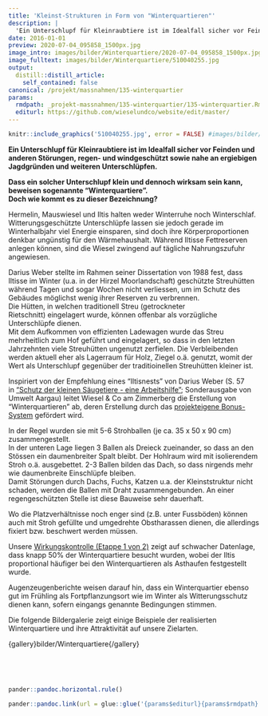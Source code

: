 ```yaml
---
title: 'Kleinst-Strukturen in Form von "Winterquartieren"'
description: |
  'Ein Unterschlupf für Kleinraubtiere ist im Idealfall sicher vor Feinden und anderen Störungen, regen- und windgeschützt sowie nahe an ergiebigen Jagdgründen und weiteren Unterschlüpfen. Dass ein solcher Unterschlupf klein und dennoch wirksam sein kann, beweisen sogenannte "Winterquartiere". Doch wie kommt es zu dieser Bezeichnung?'
date: 2016-01-01
preview: 2020-07-04_095858_1500px.jpg
image_intro: images/bilder/Winterquartiere/2020-07-04_095858_1500px.jpg
image_fulltext: images/bilder/Winterquartiere/510040255.jpg
output:
  distill::distill_article:
    self_contained: false
canonical: /projekt/massnahmen/135-winterquartier
params:
  rmdpath: _projekt-massnahmen/135-winterquartier/135-winterquartier.Rmd
  editurl: https://github.com/wieselundco/website/edit/master/
---
```



```r
knitr::include_graphics('510040255.jpg', error = FALSE) #images/bilder/Winterquartiere/510040255.jpg
```

**Ein Unterschlupf für Kleinraubtiere ist im Idealfall sicher vor
Feinden und anderen Störungen, regen- und windgeschützt sowie nahe an
ergiebigen Jagdgründen und weiteren Unterschlüpfen.**

**Dass ein solcher Unterschlupf klein und dennoch wirksam sein kann,
beweisen sogenannte "Winterquartiere".**  
**Doch wie kommt es zu dieser Bezeichnung?**

Hermelin, Mauswiesel und Iltis halten weder Winterruhe noch
Winterschlaf. Witterungsgeschützte Unterschlüpfe lassen sie jedoch
gerade im Winterhalbjahr viel Energie einsparen, sind doch ihre
Körperproportionen denkbar ungünstig für den Wärmehaushalt. Während
Iltisse Fettreserven anlegen können, sind die Wiesel zwingend auf
tägliche Nahrungszufuhr angewiesen.

Darius Weber stellte im Rahmen seiner Dissertation von 1988 fest, dass
Iltisse im Winter (u.a. in der Hirzel Moorlandschaft) geschützte
Streuhütten während Tagen und sogar Wochen nicht verliessen, um im
Schutz des Gebäudes möglichst wenig ihrer Reserven zu verbrennen.  
Die Hütten, in welchen traditionell Streu (getrockneter
Rietschnitt) eingelagert wurde, können offenbar als vorzügliche
Unterschlüpfe dienen.  
Mit dem Aufkommen von effizienten Ladewagen wurde das Streu mehrheitlich
zum Hof geführt und eingelagert, so dass in den letzten Jahrzehnten
viele Streuhütten ungenutzt zerfielen. Die Verbleibenden werden aktuell
eher als Lagerraum für Holz, Ziegel o.ä. genutzt, womit der Wert als
Unterschlupf gegenüber der traditioinellen Streuhütten kleiner ist. 

Inspiriert von der Empfehlung eines "Iltisnests" von Darius Weber (S. 57
in ["Schutz der kleinen Säugetiere - eine
Arbeitshilfe"](http://www.wieselundco.ch/images/Dokus_Faktenblaetter/Schutz_der_kleinen_saeugetiere_-_eine_arbeitshilfe_red.pdf);
Sonderausgabe von Umwelt Aargau) leitet Wiesel & Co am Zimmerberg die
Erstellung von "Winterquartieren" ab, deren Erstellung durch das
[projekteigene Bonus-System](images/dokumente/Bonussystem_WiCoZ.pdf)
gefördert wird.

In der Regel wurden sie mit 5-6 Strohballen (je ca. 35 x 50 x 90 cm)
zusammengestellt.  
In der unteren Lage liegen 3 Ballen als Dreieck zueinander, so dass an
den Stössen ein daumenbreiter Spalt bleibt. Der Hohlraum wird mit
isolierendem Stroh o.ä. ausgebettet. 2-3 Ballen bilden das Dach, so dass
nirgends mehr wie daumenbreite Einschlüpfe bleiben.  
Damit Störungen durch Dachs, Fuchs, Katzen u.a. der Kleinststruktur
nicht schaden, werden die Ballen mit Draht zusammengebunden. An einer
regengeschützten Stelle ist diese Bauweise sehr dauerhaft.

Wo die Platzverhältnisse noch enger sind (z.B. unter Fussböden) können
auch mit Stroh gefüllte und umgedrehte Obstharassen dienen, die
allerdings fixiert bzw. beschwert werden müssen. 

Unsere [Wirkungskontrolle (Etappe 1 von
2)](projekt/resultate/125-wk-etappe1) zeigt auf schwacher Datenlage,
dass knapp 50% der Winterquartiere besucht wurden, wobei der Iltis
proportional häufiger bei den Winterquartieren als Asthaufen
festgestellt wurde. 

Augenzeugenberichte weisen darauf hin, dass ein Winterquartier ebenso
gut im Frühling als Fortpflanzungsort wie im Winter als Witterungsschutz
dienen kann, sofern eingangs genannte Bedingungen stimmen.

Die folgende Bildergalerie zeigt einige Beispiele der realisierten
Winterquartiere und ihre Attraktivität auf unsere Zielarten. 

{gallery}bilder/Winterquartiere{/gallery}

 

 

```r
pander::pandoc.horizontal.rule()

pander::pandoc.link(url = glue::glue('{params$editurl}{params$rmdpath}'),text = 'Artikel bearbeiten')
```

<!--http://wieselundco.ch/projekt/massnahmen/135-winterquartier-->
